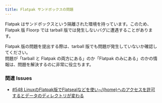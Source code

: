 ```yaml
---
title: Flatpak サンドボックスの問題
---
```


Flatpak はサンドボックスという隔離された環境を持っています。このため、Flatpak 版 Floorp では tarball 版では発生しないバグに遭遇することがあります。

Flatpak 版の問題を提出する際は、tarball 版でも問題が発生していないか確認してください。\
問題が「tarball と Flatpak の両方にある」のか「Flatpak のみにある」のかの情報は、問題を解決するのに非常に役立ちます。

### 関連 Issues

- [#548 LinuxのFlatpak版でFlatsealなどを使い~/(home)へのアクセスを許可するとデータのディレクトリが変わる](https://github.com/Floorp-Projects/Floorp/issues/548)